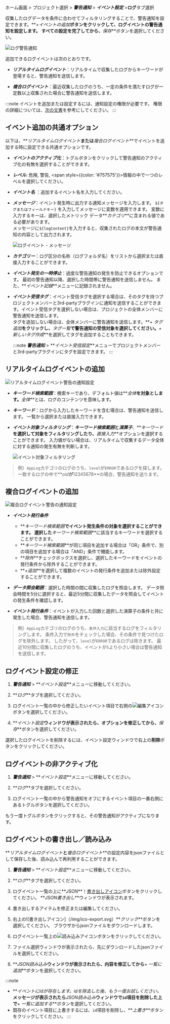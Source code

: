 ホーム画面 > プロジェクト選択 > **_警告通知_** > **_イベント設定_** >**ログ**タブ選択

収集したログデータを条件に合わせてフィルタリングすることで、警告通知を設定できます。**_+イベントの追加_**ボタンをクリックして、ログイベントの警告通知を設定します。 すべての設定を完了してから、**_保存_**ボタンを選択してください。

![ログ警告通知](/img/set-event-log-main.png)

追加できるログイベントは次のとおりです。

-   **_リアルタイムログイベント_**：リアルタイムで収集したログからキーワードが登場すると、警告通知を送信します。

-   **_複合ログイベント_**：最近収集したログのうち、一定の条件を満たすログが一定数以上収集された場合に警告通知を送信します。

:::note
イベントを追加または設定するには、通知設定の権限が必要です。 権限の詳細については、[次の文書](../../project/project-structure)を参考にしてください。
:::

## イベント追加の共通オプション

以下は、**_リアルタイムログイベント_**または**_複合ログイベント_**でイベントを追加する時に設定できる共通オプションです。

-   **_イベントのアクティブ化_**：トグルボタンをクリックして警告通知のアクティブ化の有無を選択することができます。

-   **_レベル_**: <span class='vslow'>危険</span>, <span class='slow'>警告</span>, <span style={{color: '#757575'}}>情報</span>の中で一つのレベルを選択してください。

-   **_イベント名_** ：追加するイベント名を入力してください。

-   **_メッセージ_**：イベント発生時に出力する通知メッセージを入力します。 `${タグまたはフィールドキー}` を入力してメッセージに変数を適用できます。 変数に入力するキーは、選択したメトリック データ**_カテゴリ_**に含まれる値である必要があります。<br/>
    メッセージに`${logContent}`を入力すると、収集されたログの本文が警告通知の内容として出力されます。

    ![ログイベント - メッセージ](/img/set-event-log-message.png)

-   **_カテゴリー_**：ログ区分の名称（ログフォルダ名）をリストから選択または直接入力することができます。

-   **_イベント発生の一時停止_**：過度な警告通知の発生を防止できるオプションです。 最初の警告通知以降、選択した時間帯に警告通知を送信しません。 また、**_イベント記録_**メニューに記録されません。

-   **_イベント受信タグ_**：イベント受信タグを選択する場合は、そのタグを持つプロジェクトメンバーと3rd-partyプラグインに通知を送信することができます。イベント受信タグを選択しない場合は、プロジェクトの全体メンバーに警告通知を送信します。<br/>タグを追加しない場合は、全体メンバーに警告通知を送信します。**_+ タグ追加_**をクリックし、**_タグ一覧_**で警告通知の受信対象を選択してください。**_+ 新しいタグ作成_**を選択してタグを追加することもできます。

    :::note
    **_警告通知_** > **_イベント受信設定_**メニューでプロジェクトメンバーと3rd-partyプラグインにタグを設定できます。
    :::

## リアルタイムログイベントの追加

![リアルタイムログイベント警告の通知設定](/img/set-event-log.png)

-   **_キーワード検索範囲_**：検索キーであり、デフォルト値は**_全体_**を対象とします。**_全体_**とは、ログのコンテンツを意味します。

-   **_キーワード_**：ログから入力したキーワードを含む場合は、警告通知を送信します。 一覧から選択または直接入力できます。

-   **_イベント対象フィルタリング_**：**_キーワード検索範囲_**と**_演算子_**、**_キーワード_**を選択して対象をフィルタリングしたり、**_直接入力_**オプションを選択することができます。 入力値がない場合は、リアルタイムで収集するデータ全体に対する通知の発生有無を判断します。

    ![イベント対象フィルタリング](/img/set-event-log-filter.png)

> 例）`AppLog`カテゴリのログのうち、`level`が`ERROR`であるログを探します。 一致するログの中で**_oid_**が**12345678**の場合、警告通知を送ります。

## 複合ログイベントの追加

![複合ログイベント警告の通知設定](/img/set-event-complex-log.png)

-   **_イベント発行条件_**
    -   **_キーワード検索範囲_**でイベント発生条件の対象を選択することができます。 選択した**_キーワード検索範囲_**に該当するキーワードを選択することができます。
    -   **_キーワード検索範囲_**が同じ項目を追加する場合は「OR」条件で、別の項目を追加する場合は「AND」条件で機能します。 
    -   **_除外_**チェックボックスを選択し、選択したキーワードをイベントの発行条件から除外することができます。
    -   **_+追加_**を選択して複数のイベントの発行条件を追加または除外設定することができます。

-   **_データ照会範囲_**：選択した時間の間に収集したログを照会します。 データ照会時間を5分に選択すると、最近5分間に収集したデータを照会してイベントの発生条件を確認します。

-   **_イベント発行条件_**：イベントが入力した回数と選択した演算子の条件と共に発生した場合、警告通知を送信します。

> 例）`AppLog`カテゴリのログのうち、`条件入力`に該当するログをフィルタリングします。 条件入力で`除外`をチェックした場合、その条件で見つけたログを除外します。 したがって、`level`が`ERROR`であるログは除きます。 最近10分間に収集したログのうち、イベントが`5`より小さい場合は警告通知を送信します。

## ログイベント設定の修正

1.  **_警告通知_** > **_イベント設定_**メニューに移動してください。

2.  **_ログ_**タブを選択してください。

3.  ログイベント一覧の中から修正したいイベント項目で右側の![編集アイコン](/img/ico-edit.svg)ボタンを選択してください。

4.  **_イベント設定_**ウィンドウが表示されたら、オプションを修正してから、**_保存_**ボタンを選択してください。

選択したログイベントを削除するには、イベント設定ウィンドウで右上の**削除**ボタンをクリックしてください。

## ログイベントの非アクティブ化

1.  **_警告通知_** > **_イベント設定_**メニューに移動してください。

2.  **_ログ_**タブを選択してください。

3.  ログイベント一覧の中から警告通知をオフにするイベント項目の一番右側にあるトグルボタンを選択してください。 

もう一度トグルボタンをクリックすると、その警告通知がアクティブになります。

## ログイベントの書き出し／読み込み

**_リアルタイムログイベント_**と**_複合ログイベント_**の設定内容をjsonファイルとして保存した後、読み込んで再利用することができます。

1.  **_警告通知_** > **_イベント設定_**メニューに移動してください。

2.  **_ログ_**タブを選択してください。

3.  ログイベント一覧の上に**_JSON_**！[書き出しアイコン](/img/ico-export.svg)ボタンをクリックしてください。 **_JSON書き出し_**ウィンドウが表示されます。

4.  書き出しするアイテムを修正または編集してください。

5.  右上の![書き出しアイコン]（/img/ico-export.svg）**_クリック_**ボタンを選択してください。 ブラウザからjsonファイルをダウンロードします。

6.  ログイベント一覧上の![読み込みアイコン](/img/ico-import.svg)ボタンをクリックしてください。

7.  ファイル選択ウィンドウが表示されたら、先にダウンロードしたjsonファイルを選択してください。

8.  **_JSON読み込み_**ウィンドウが表示されたら、内容を修正してから**_+ 一覧に追加_**ボタンを選択してください。

:::note

-   **_イベントにidが存在します。idを除去した後、もう一度お試しください。_**メッセージが表示されたら**_JSON読み込み_**ウィンドウで`id`項目を削除した上で**_+ 一覧に追加する_**ボタンを選択してください。
-   既存のイベント項目に上書きするには、`id`項目を削除し、**_上書き_**ボタンをクリックしてください。
:::
